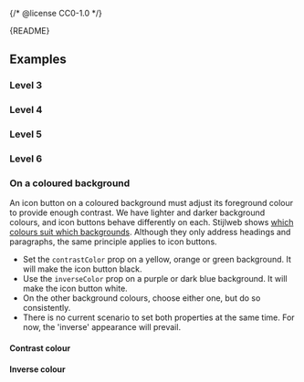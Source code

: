 {/* @license CC0-1.0 */}


<Meta of={IconButtonStories} />

<Markdown>{README}</Markdown>

<Primary />

<Controls />

## Examples

### Level 3

<Canvas of={IconButtonStories.Level3} />

### Level 4

<Canvas of={IconButtonStories.Level4} />

### Level 5

<Canvas of={IconButtonStories.Level5} />

### Level 6

<Canvas of={IconButtonStories.Level6} />

### On a coloured background

An icon button on a coloured background must adjust its foreground colour to provide enough contrast.
We have lighter and darker background colours, and icon buttons behave differently on each.
Stijlweb shows [which colours suit which backgrounds](https://amsterdam.nl/stijlweb/basiselementen/kleuren/).
Although they only address headings and paragraphs, the same principle applies to icon buttons.

- Set the `contrastColor` prop on a yellow, orange or green background.
  It will make the icon button black.
- Use the `inverseColor` prop on a purple or dark blue background.
  It will make the icon button white.
- On the other background colours, choose either one, but do so consistently.
- There is no current scenario to set both properties at the same time.
  For now, the 'inverse' appearance will prevail.

#### Contrast colour

<Canvas of={IconButtonStories.ContrastColour} />

#### Inverse colour

<Canvas of={IconButtonStories.InverseColour} />
